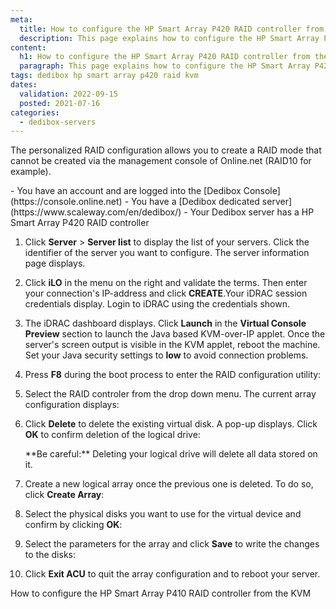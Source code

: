 ```yaml
---
meta:
  title: How to configure the HP Smart Array P420 RAID controller from the KVM
  description: This page explains how to configure the HP Smart Array P420 RAID controller from the KVM
content:
  h1: How to configure the HP Smart Array P420 RAID controller from the KVM
  paragraph: This page explains how to configure the HP Smart Array P420 RAID controller from the KVM
tags: dedibox hp smart array p420 raid kvm 
dates:
  validation: 2022-09-15
  posted: 2021-07-16
categories:
  - dedibox-servers
---
```


The personalized RAID configuration allows you to create a RAID mode that cannot be created via the management console of Online.net (RAID10 for example).

<Message type="requirement">
  - You have an account and are logged into the [Dedibox Console](https://console.online.net) 
  - You have a [Dedibox dedicated server](https://www.scaleway.com/en/dedibox/) 
  - Your Dedibox server has a HP Smart Array P420 RAID controller
</Message>

1. Click **Server** > **Server list** to display the list of your servers. Click the identifier of the server you want to configure. The server information page displays.
2. Click **iLO** in the menu on the right and validate the terms. Then enter your connection's IP-address and click **CREATE**.Your iDRAC session credentials display. Login to iDRAC using the credentials shown.
3. The iDRAC dashboard displays. Click **Launch** in the **Virtual Console Preview** section to launch the Java based KVM-over-IP applet. Once the server's screen output is visible in the KVM applet, reboot the machine.
    <Message type="tip">
      Set your Java security settings to **low** to avoid connection problems.
    </Message>
4. Press **F8** during the boot process to enter the RAID configuration utility: 
    <Lightbox src="scaleway_p420_01.webp" alt="" />
5. Select the RAID controler from the drop down menu. The current array configuration displays:
    <Lightbox src="scaleway_p420_03.webp" alt="" />
6. Click **Delete** to delete the existing virtual disk. A pop-up displays. Click **OK** to confirm deletion of the logical drive: 
    <Lightbox src="scaleway_p420_04.webp" alt="" />

    <Message type="important">
      **Be careful:** Deleting your logical drive will delete all data stored on it.
    </Message>
7. Create a new logical array once the previous one is deleted. To do so, click **Create Array**:
    <Lightbox src="scaleway_p420_05.webp" alt="" />
8. Select the physical disks you want to use for the virtual device and confirm by clicking **OK**:
    <Lightbox src="scaleway_p420_07.webp" alt="" />
9. Select the parameters for the array and click **Save** to write the changes to the disks:
    <Lightbox src="scaleway_p420_08.webp" alt="" />
10. Click **Exit ACU** to quit the array configuration and to reboot your server.

<Navigation title="See Also">
  <PreviousButton to="/dedibox/hardware/how-to/configure-raid-kvm-p410/">How to configure the HP Smart Array P410 RAID controller from the KVM</PreviousButton>
</Navigation>
